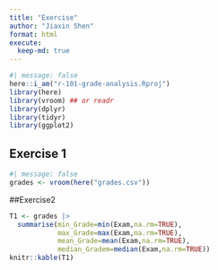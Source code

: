 ```yaml
---
title: "Exercise"
author: "Jiaxin Shen"
format: html
execute: 
  keep-md: true
---
```


```r
#| message: false
here::i_am("r-101-grade-analysis.Rproj")
library(here)
library(vroom) ## or readr
library(dplyr)
library(tidyr)
library(ggplot2)
```

## Exercise 1

```r
#| message: false
grades <- vroom(here("grades.csv"))
```

##Exercise2

```r
T1 <- grades |>
  summarise(min_Grade=min(Exam,na.rm=TRUE),
            max_Grade=max(Exam,na.rm=TRUE),
            mean_Grade=mean(Exam,na.rm=TRUE),
            median_Gradem=median(Exam,na.rm=TRUE))
knitr::kable(T1)
```

